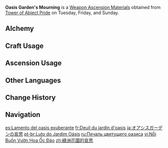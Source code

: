 {{Item Infobox
|id          = 114043
|image       = Item Oasis Garden's Mourning.png
|type        = Weapon Ascension Materials
|group       = Oasis Gardens
|invCategory = Character Development Items
|quality     = 4
|description = The [[Lord of Flowers]] was in an amicable relationship with the [[Jinn]].<br>The Mistress of Flowers and Oases joined hands with the [[Lord of Deserts]] and built [[Ay-Khanoum]], the "City of Amphitheaters," which carried the meaning of "City of the Moon Maiden" in the ancient language of the Jinn.<br>Later, however, it was said that the Lord of Flowers died due to the malice of the burning sun and yellow sand, after which the blossoms of purple [[Padisarah]]s were never seen again in the oases.<br>After the departure of the Lord of Flowers, the sandstorms keened, the Jinn sobbed, and the moonlight-silver gem disc lost its original, glad purpose, giving off a mournful glimmer.
|day1        = Tuesday
|day2        = Friday
|day3        = Sunday
|source1     = Tower of Abject Pride
|source2     = [[Crafting]]
}}
'''Oasis Garden's Mourning''' is a [[Weapon Ascension Materials]] obtained from [[Tower of Abject Pride]] on Tuesday, Friday, and Sunday.

==Alchemy==
{{Recipe
|type = Crafting
|Oasis Garden's Kindness = 3
|Mora = 350
|sort = Oasis Garden's Kindness;Mora
}}

==Craft Usage==
{{Craft Usage}}

==Ascension Usage==
{{Ascension Usage}}

==Other Languages==
{{Other Languages
|en      = Oasis Garden's Mourning
|zhs     = 绿洲花园的哀思
|zhs_rm  = Lǜzhōu Huāyuán de Āisī
|zht     = 綠洲花園的哀思
|zht_rm  = Lǜzhōu Huāyuán de Āisī
|zh_tl   = 
|ja      = オアシスガーデンの哀思
|ja_rm   = Oashisu Gaaden no Aishi
|ja_tl   = Oasis Garden's Sadness
|ko      = 오아시스 화원의 애념
|ko_rm   = Oasiseu Hwawon-ui Aenyeom
|ko_tl   = Sorrow of the Oasis Flower Bed
|es      = Lamento del oasis exuberante
|es_tl   = Lament of the Exuberant Oasis
|fr      = Deuil du jardin d'oasis
|fr_tl   = Mourning of the Oasis Garden
|ru      = Печаль цветущего оазиса
|ru_tl   = Flowering Oasis's Sorrow
|th      = Oasis Garden's Mourning
|vi      = Nỗi Buồn Vườn Hoa Ốc Đảo
|vi_tl   = 
|de      = Trauer der Oase der blühenden Blumen
|de_tl   = Mourning of the Oasis of Blooming Flowers
|id      = Oasis Garden's Mourning
|pt      = Luto do Jardim Oásis
|pt_tl   = 
|tr      = Vaha Bahçesi Matemi
|tr_tl   = Oasis Garden's Mourning
|it      = Compianto del giardino dell'oasi
|it_tl   = 
}}

==Change History==
{{Change History|3.0}}

==Navigation==
{{Development Item Navbox|Weapon Materials}}

[[es:Lamento del oasis exuberante]]
[[fr:Deuil du jardin d'oasis]]
[[ja:オアシスガーデンの哀思]]
[[pt-br:Luto do Jardim Oásis]]
[[ru:Печаль цветущего оазиса]]
[[vi:Nỗi Buồn Vườn Hoa Ốc Đảo]]
[[zh:綠洲花園的哀思]]
